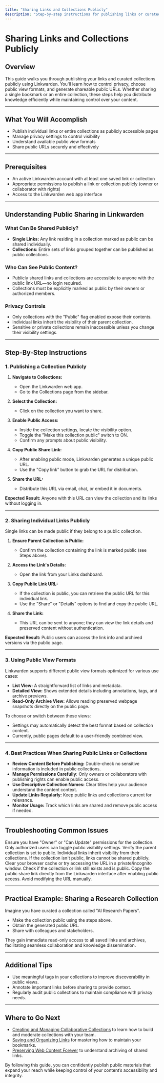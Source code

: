 ```yaml
---
title: "Sharing Links and Collections Publicly"
description: "Step-by-step instructions for publishing links or curated sets as public pages. Learn about privacy controls, public view formats, and using public share links to distribute knowledge seamlessly."
---
```


# Sharing Links and Collections Publicly

## Overview

This guide walks you through publishing your links and curated collections publicly using Linkwarden. You'll learn how to control privacy, choose public view formats, and generate shareable public URLs. Whether sharing a single bookmark or an entire collection, these steps help you distribute knowledge efficiently while maintaining control over your content.

---

## What You Will Accomplish

- Publish individual links or entire collections as publicly accessible pages
- Manage privacy settings to control visibility
- Understand available public view formats
- Share public URLs securely and effectively

---

## Prerequisites

- An active Linkwarden account with at least one saved link or collection
- Appropriate permissions to publish a link or collection publicly (owner or collaborator with rights)
- Access to the Linkwarden web app interface

---

## Understanding Public Sharing in Linkwarden

### What Can Be Shared Publicly?
- **Single Links:** Any link residing in a collection marked as public can be shared individually.
- **Collections:** Entire sets of links grouped together can be published as public collections.

### Who Can See Public Content?
- Publicly shared links and collections are accessible to anyone with the public link URL—no login required.
- Collections must be explicitly marked as public by their owners or authorized members.

### Privacy Controls
- Only collections with the "Public" flag enabled expose their contents.
- Individual links inherit the visibility of their parent collection.
- Sensitive or private collections remain inaccessible unless you change their visibility settings.

---

## Step-By-Step Instructions

### 1. Publishing a Collection Publicly

1. **Navigate to Collections:**
   - Open the Linkwarden web app.
   - Go to the Collections page from the sidebar.

2. **Select the Collection:**
   - Click on the collection you want to share.

3. **Enable Public Access:**
   - Inside the collection settings, locate the visibility option.
   - Toggle the "Make this collection public" switch to ON.
   - Confirm any prompts about public visibility.

4. **Copy Public Share Link:**
   - After enabling public mode, Linkwarden generates a unique public URL.
   - Use the "Copy link" button to grab the URL for distribution.

5. **Share the URL:**
   - Distribute this URL via email, chat, or embed it in documents.

**Expected Result:** Anyone with this URL can view the collection and its links without logging in.

---

### 2. Sharing Individual Links Publicly

Single links can be made public if they belong to a public collection.

1. **Ensure Parent Collection is Public:**
   - Confirm the collection containing the link is marked public (see Steps above).

2. **Access the Link's Details:**
   - Open the link from your Links dashboard.

3. **Copy Public Link URL:**
   - If the collection is public, you can retrieve the public URL for this individual link.
   - Use the "Share" or "Details" options to find and copy the public URL.

4. **Share the Link:**
   - This URL can be sent to anyone; they can view the link details and preserved content without authentication.

**Expected Result:** Public users can access the link info and archived versions via the public page.

---

### 3. Using Public View Formats

Linkwarden supports different public view formats optimized for various use cases:

- **List View:** A straightforward list of links and metadata.
- **Detailed View:** Shows extended details including annotations, tags, and archive previews.
- **Read-Only Archive View:** Allows reading preserved webpage snapshots directly on the public page.

To choose or switch between these views:

- Settings may automatically detect the best format based on collection content.
- Currently, public pages default to a user-friendly combined view.

---

### 4. Best Practices When Sharing Public Links or Collections

- **Review Content Before Publishing:** Double-check no sensitive information is included in public collections.
- **Manage Permissions Carefully:** Only owners or collaborators with publishing rights can enable public access.
- **Use Descriptive Collection Names:** Clear titles help your audience understand the content context.
- **Update Links Regularly:** Keep public links and collections current for relevance.
- **Monitor Usage:** Track which links are shared and remove public access if needed.

---

## Troubleshooting Common Issues

<AccordionGroup title="Public Sharing Troubleshooting">
<Accordion title="I can't find the option to make my collection public">
Ensure you have "Owner" or "Can Update" permissions for the collection. Only authorized users can toggle public visibility settings.
</Accordion>
<Accordion title="Public links show a "Permission Denied" message">
Verify the parent collection is set to public. Individual links inherit visibility from their collections. If the collection isn't public, links cannot be shared publicly.
</Accordion>
<Accordion title="Public page does not load correctly or is blank">
Clear your browser cache or try accessing the URL in a private/incognito window. Check if the collection or link still exists and is public.
</Accordion>
<Accordion title="Public URL is incorrect or broken">
Copy the public share link directly from the Linkwarden interface after enabling public access. Avoid modifying the URL manually.
</Accordion>
</AccordionGroup>

---

## Practical Example: Sharing a Research Collection

Imagine you have curated a collection called "AI Research Papers".

- Make the collection public using the steps above.
- Obtain the generated public URL.
- Share with colleagues and stakeholders.

They gain immediate read-only access to all saved links and archives, facilitating seamless collaboration and knowledge dissemination.

---

## Additional Tips

- Use meaningful tags in your collections to improve discoverability in public views.
- Annotate important links before sharing to provide context.
- Regularly audit public collections to maintain compliance with privacy needs.

---

## Where to Go Next

- [Creating and Managing Collaborative Collections](/guides/collaboration-sharing/creating-collaborative-collections) to learn how to build and moderate collections with your team.
- [Saving and Organizing Links](/guides/core-user-workflows/saving-links) for mastering how to maintain your bookmarks.
- [Preserving Web Content Forever](/guides/core-user-workflows/preserving-content) to understand archiving of shared links.

<Check>
By following this guide, you can confidently publish public materials that expand your reach while keeping control of your content’s accessibility and integrity.
</Check>
